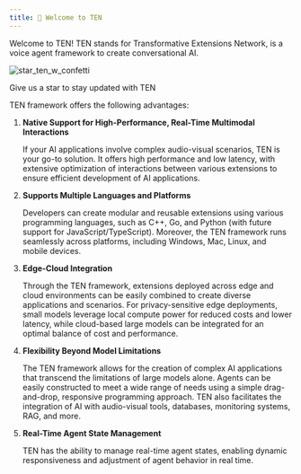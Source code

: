 ```yaml
---
title: 🌟 Welcome to TEN
---
```


Welcome to TEN! TEN stands for Transformative Extensions Network, is a voice agent framework to create conversational AI.

![star_ten_w_confetti](/assets/gif/star_ten_w_confetti.gif)

<div style={{ textAlign: 'center', fontSize: '0.9em' }}>

Give us a star to stay updated with TEN

</div>

TEN framework offers the following advantages:

1. **Native Support for High-Performance, Real-Time Multimodal Interactions**

   If your AI applications involve complex audio-visual scenarios, TEN is your go-to solution. It offers high performance and low latency, with extensive optimization of interactions between various extensions to ensure efficient development of AI applications.

2. **Supports Multiple Languages and Platforms**

   Developers can create modular and reusable extensions using various programming languages, such as C++, Go, and Python (with future support for JavaScript/TypeScript). Moreover, the TEN framework runs seamlessly across platforms, including Windows, Mac, Linux, and mobile devices.

3. **Edge-Cloud Integration**

   Through the TEN framework, extensions deployed across edge and cloud environments can be easily combined to create diverse applications and scenarios. For privacy-sensitive edge deployments, small models leverage local compute power for reduced costs and lower latency, while cloud-based large models can be integrated for an optimal balance of cost and performance.

4. **Flexibility Beyond Model Limitations**

   The TEN framework allows for the creation of complex AI applications that transcend the limitations of large models alone. Agents can be easily constructed to meet a wide range of needs using a simple drag-and-drop, responsive programming approach. TEN also facilitates the integration of AI with audio-visual tools, databases, monitoring systems, RAG, and more.

5. **Real-Time Agent State Management**

   TEN has the ability to manage real-time agent states, enabling dynamic responsiveness and adjustment of agent behavior in real time.
